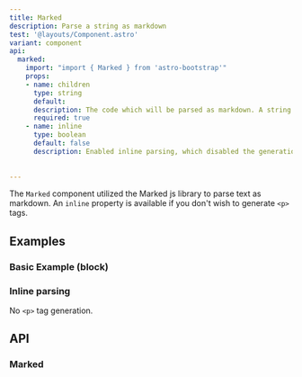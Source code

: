 ```yaml
---
title: Marked
description: Parse a string as markdown
test: '@layouts/Component.astro'
variant: component
api:
  marked:
    import: "import { Marked } from 'astro-bootstrap'"
    props:
    - name: children
      type: string
      default:
      description: The code which will be parsed as markdown. A string variable must be parsed as unsafe HTML using `set:html`
      required: true
    - name: inline
      type: boolean
      default: false
      description: Enabled inline parsing, which disabled the generation of `<p>` tags.
    
  
---
```



The `Marked` component utilized the Marked js library to parse text as markdown. An `inline` property is available if you don't wish to generate `<p>` tags.

## Examples

### Basic Example (block)

<Example>
  <Basic slot="component" />
  <Fragment slot="code" set:html={rawBasic} />
</Example>

### Inline parsing

No `<p>` tag generation.

<Example>
  <Inline slot="component" />
  <Fragment slot="code" set:html={rawInline} />
</Example>

## API

### Marked

<Api component={frontmatter.api.marked} /> 
